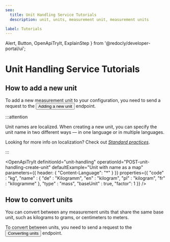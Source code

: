 ```yaml
---
seo:
  title: Unit Handling Service Tutorials
  description: unit, units, measurement unit, measurement units

label: Tutorials
---
```


  Alert,
  Button,
  OpenApiTryIt,
  ExplainStep
 } from '@redocly/developer-portal/ui';

# Unit Handling Service Tutorials

## How to add a new unit

To add a new measurement unit to your configuration, you need to send a request to the <nobr><Button to="/openapi/unit-handling/#operation/POST-unit-handling-create-unit" size="small">Adding a new unit</Button></nobr> endpoint.

:::attention

Unit names are localized. When creating a new unit, you can specify the unit name in two different ways — in one language or in multiple languages.

Looking for more info on localization? Check out [*Standard practices*](/content/standard-practices).

:::

<OpenApiTryIt
  definitionId="unit-handling"
  operationId="POST-unit-handling-create-unit"
  defaultExample="Unit with name as a map"
  parameters={{
    header: {
        "Content-Language": "*"
    }
  }}
  properties={{
    "code" : "kg",
    "name" : {
        "de" : "Kilogramm",
        "en" : "kilogram",
        "pl" : "kilogram",
        "fr" : "kilogramme"
    },
    "type" : "mass",
    "baseUnit" : true,
    "factor": 1
  }}
/>

## How to convert units

You can convert between any measurement units that share the same base unit, such as kilograms to grams, or centimeters to meters. 

To convert between units, you need to send a request to the <nobr><Button to="/openapi/unit-handling/#operation/PUT-unit-handling-convert-unit" size="small">Converting units</Button></nobr> endpoint.

<OpenApiTryIt
  definitionId="unit-handling"
  operationId="PUT-unit-handling-convert-unit"
/>
